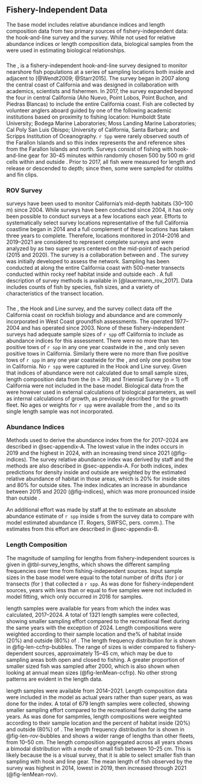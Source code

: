 ## Fishery-Independent Data

<!-- Fishery-independent data: Description of surveys used in the assessment, description of methods to estimate abundance indices, sample size information for length- and age- composition data by survey and year, including both the number of tows (or drops or sites for hook and line data) and fish sampled. Include complete tables and figures and date of data extraction.   -->

The base model includes relative abundance indices and length composition data from two primary sources of fishery-independent data: the \gls{s-ccfrp} hook-and-line survey and the \gls{cdfw} \gls{rov} survey. While not used for relative abundance indices or length composition data, biological samples from the \gls{s-wcgbt} were used in estimating biological relationships. 

### \acrlong{s-ccfrp}

The \gls{s-ccfrp}, is a fishery-independent hook-and-line survey designed to monitor nearshore fish populations at a series of sampling locations both inside and adjacent to \glspl{mpa} [@Wendt2009; @Starr2015]. The \gls{s-ccfrp} survey began in 2007 along the central coast of California and was designed in collaboration with academics, \gls{nmfs} scientists and fishermen. In 2017, the survey expanded beyond the four \glspl{mpa} in central California (A&ntilde;o Nuevo, Point Lobos, Point Buchon, and Piedras Blancas) to include the entire California coast. Fish are collected by volunteer anglers aboard \glspl{cpfv} guided by one of the following academic institutions based on proximity to fishing location: Humboldt State University; Bodega Marine Laboratories; Moss Landing Marine Laboratories; Cal Poly San Luis Obispo; University of California, Santa Barbara; and Scripps Institution of Oceanography. `r Spp` were rarely observed south of the Farallon Islands and so this index represents the \glspl{mpa} and reference sites from the Farallon Islands and north. Surveys consist of fishing with hook-and-line gear for 30-45 minutes within randomly chosen 500 by 500 m grid cells within and outside \glspl{mpa}. Prior to 2017, all fish were measured for length and release or descended to depth; since then, some were sampled for otoliths and fin clips. 

### ROV Survey

\gls{rov} surveys have been used to monitor California’s mid-depth habitats (30--100 m) since 2004. While surveys have been conducted since 2004, it has only been possible to conduct surveys at a few locations each year.  Efforts to systematically select survey locations representative of the full California coastline began in 2014 and a full complement of these locations has taken three years to complete. Therefore, locations monitored in 2014--2016 and 2019--2021 are considered to represent complete surveys and were analyzed by \gls{cdfw} as two super years centered on the mid-point of each period (2015 and 2020). The survey is a collaboration between \gls{cdfw} and \gls{mare}. The survey was initially developed to assess the \gls{mpa} network. Sampling has been conducted at \glspl{mpa} along the entire California coast with 500-meter transects conducted within rocky reef habitat inside and outside each \gls{mpa}. A full description of survey methods is available in [@lauermann_rov_2017]. Data includes counts of fish by species, fish sizes, and a variety of characteristics of the transect location. 

### \acrlong{nmfs}

The \gls{s-wcgbt}, the Hook and Line survey, and the \gls{s-tri} survey collect data off the California coast on rockfish biology and abundance and are commonly incorporated in West Coast groundfish assessments. The \gls{s-tri} operated 1977--2004 and \gls{s-wcgbt} has operated since 2003. None of these fishery-independent surveys had adequate sample sizes of `r spp` off California to include as abundance indices for this assessment. There were no more than ten positive tows of `r spp` in any one year coastwide in the \gls{s-wcgbt}, and only seven positive tows in California. Similarly there were no more than five positive tows of `r spp` in any one year coastwide for the \gls{s-tri}, and only one positve tow in California. No `r spp` were captured in the Hook and Line survey. Given that indices of abundance were not calculated due to small sample sizes, length composition data from the \gls{s-wcgbt} (n = 39) and Triennial Survey (n = 1) off California were not included in the base model. Biological data from the \gls{s-wcgbt} were however used in external calculations of biological parameters, as well as internal calculations of growth, as previously described for the growth fleet. No ages or weights for `r spp` were available from the \gls{s-tri}, and so its single length sample was not incorporated.

### Abundance Indices

Methods used to derive the abundance index from the \gls{s-ccfrp} for 2017--2024 are described in @sec-appendix-A. The lowest value in the index occurs in 2019 and the highest in 2024, with an increasing trend since 2021 (@fig-indices). The \gls{rov} survey relative abundance index was derived by \gls{cdfw} staff and the methods are also described in @sec-appendix-A. For both indices, index predictions for density inside and outside \glspl{mpa} are weighted by the estimated relative abundance of habitat in those areas, which is 20% for inside \gls{mpa} sites and 80% for outside \gls{mpa} sites. The \gls{rov} index indicates an increase in abundance between 2015 and 2020 (@fig-indices), which was more pronounced inside than outside \glspl{mpa}. 

An additional effort was made by staff at the \gls{swfsc} to estimate an absolute abundance estimate of `r spp` inside \gls{mpa}s from the \gls{rov} survey data to compare with model estimated abundance (T. Rogers, SWFSC, pers. comm.). The estimates from this effort are described in @sec-appendix-B.  

### Length Composition

The magnitude of sampling for lengths from fishery-independent sources is given in @tbl-survey_lengths, which shows the different sampling frequencies over time from fishing-independent sources. Input sample sizes in the base model were equal to the total number of drifts (for \gls{s-ccfrp}) or transects (for \gls{rov}) that collected a `r spp`. As was done for fishery-independent sources, years with less than or equal to five samples were not included in model fitting, which only occurred in 2016 for \gls{rov} samples. 

\gls{s-ccfrp} length samples were available for years from which the index was calculated, 2017--2024. A total of 1321 length samples were collected, showing smaller sampling effort compared to the recreational fleet during the same years with the exception of 2024. Length compositions were weighted according to their sample location and the% of habitat inside (20%) and outside (80%) of \glspl{mpa}. The length frequency distribution for \gls{s-ccfrp} is shown in @fig-len-ccfrp-bubbles. The range of sizes is wider compared to fishery-dependent sources, approximately 15--45 cm, which may be due to sampling areas both open and closed to fishing. A greater proportion of smaller sized fish was sampled after 2000, which is also shown when looking at annual mean sizes (@fig-lenMean-ccfrp). No other strong patterns are evident in the length data.   

\gls{rov} length samples were available from 2014--2021. Length composition data were included in the model as actual years rather than super years, as was done for the index. A total of 679 length samples were collected, showing smaller sampling effort compared to the recreational fleet during the same years. As was done for \gls{s-ccfrp} sampmles, length compositions were weighted according to their sample location and the percent of habitat inside (20%) and outside (80%) of \glspl{mpa}. The length frequency distribution for \gls{rov} is shown in @fig-len-rov-bubbles and shows a wider range of lengths than other fleets, from 10--50 cm. The length composition aggregated across all years shows a bimodal distribution with a mode of small fish between 10--25 cm. This is likely because the \gls{rov} is a visual survey, that it is able to select smaller fish than sampling with hook and line gear. The mean length of fish observed by the survey was highest in 2014, lowest in 2019, then increased through 2021 (@fig-lenMean-rov).